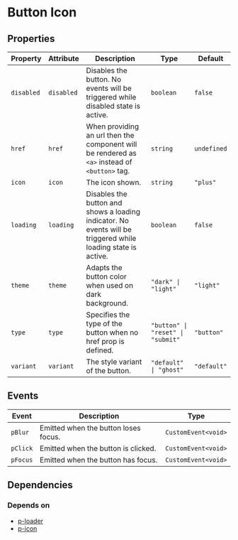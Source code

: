 # Button Icon



<!-- Auto Generated Below -->


## Properties

| Property   | Attribute  | Description                                                                                                   | Type                              | Default     |
| ---------- | ---------- | ------------------------------------------------------------------------------------------------------------- | --------------------------------- | ----------- |
| `disabled` | `disabled` | Disables the button. No events will be triggered while disabled state is active.                              | `boolean`                         | `false`     |
| `href`     | `href`     | When providing an url then the component will be rendered as `<a>` instead of `<button>` tag.                 | `string`                          | `undefined` |
| `icon`     | `icon`     | The icon shown.                                                                                               | `string`                          | `"plus"`    |
| `loading`  | `loading`  | Disables the button and shows a loading indicator. No events will be triggered while loading state is active. | `boolean`                         | `false`     |
| `theme`    | `theme`    | Adapts the button color when used on dark background.                                                         | `"dark" \| "light"`               | `"light"`   |
| `type`     | `type`     | Specifies the type of the button when no href prop is defined.                                                | `"button" \| "reset" \| "submit"` | `"button"`  |
| `variant`  | `variant`  | The style variant of the button.                                                                              | `"default" \| "ghost"`            | `"default"` |


## Events

| Event    | Description                          | Type                |
| -------- | ------------------------------------ | ------------------- |
| `pBlur`  | Emitted when the button loses focus. | `CustomEvent<void>` |
| `pClick` | Emitted when the button is clicked.  | `CustomEvent<void>` |
| `pFocus` | Emitted when the button has focus.   | `CustomEvent<void>` |


## Dependencies

### Depends on

- [p-loader](#/feedback/loader)
- [p-icon](#/icon/icon)